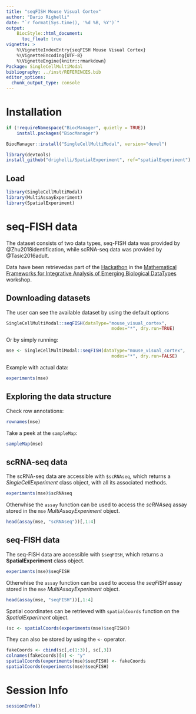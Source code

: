 ```yaml
---
title: "seqFISH Mouse Visual Cortex"
author: "Dario Righelli"
date: "`r format(Sys.time(), '%d %B, %Y')`"
output:
    BiocStyle::html_document:
      toc_float: true
vignette: >
    %\VignetteIndexEntry{seqFISH Mouse Visual Cortex}
    %\VignetteEncoding{UTF-8}
    %\VignetteEngine{knitr::rmarkdown}
Package: SingleCellMultiModal
bibliography: ../inst/REFERENCES.bib
editor_options: 
  chunk_output_type: console
---
```


# Installation

```r
if (!requireNamespace("BiocManager", quietly = TRUE))
    install.packages("BiocManager")

BiocManager::install("SingleCellMultiModal", version="devel")

library(devtools)
install_github("drighelli/SpatialExperiment", ref="spatialExperiment")
```

## Load

```r
library(SingleCellMultiModal)
library(MultiAssayExperiment)
library(SpatialExperiment)
```


# seq-FISH data

The dataset consists of two data types,
seq-FISH data was provided by @Zhu2018identification, while scRNA-seq data
was provided by @Tasic2016adult.

Data have been retrievedas part of the 
[Hackathon](https://github.com/BIRSBiointegration/Hackathon/tree/master/seqFISH)
in the 
[Mathematical Frameworks for Integrative Analysis of Emerging Biological DataTypes](https://www.birs.ca/events/2020/5-day-workshops/20w5197) workshop.

## Downloading datasets

The user can see the available dataset by using the default options

```r
SingleCellMultiModal::seqFISH(dataType="mouse_visual_cortex", 
                                        modes="*", dry.run=TRUE)
```

Or by simply running:


```r
mse <- SingleCellMultiModal::seqFISH(dataType="mouse_visual_cortex", 
                                        modes="*", dry.run=FALSE)
```

Example with actual data:

```r
experiments(mse)
```


## Exploring the data structure

Check row annotations:

```r
rownames(mse)
```

Take a peek at the `sampleMap`:

```r
sampleMap(mse)
```


## scRNA-seq data

The scRNA-seq data are accessible with `$scRNAseq`, which returns a 
*SingleCellExperiment* class object, with all its associated methods.

```r
experiments(mse)$scRNAseq
```

Otherwhise the `assay` function can be used to access the *scRNAseq* assay
stored in the `mse` *MultiAssayExperiment* object.

```r
head(assay(mse, "scRNAseq"))[,1:4]
```

## seq-FISH data

The seq-FISH data are accessible with `$seqFISH`, which returns a 
**SpatialExperiment** class object.

```r
experiments(mse)$seqFISH
```

Otherwhise the `assay` function can be used to access the *seqFISH* assay
stored in the `mse` *MultiAssayExperiment* object.

```r
head(assay(mse, "seqFISH"))[,1:4]
```

Spatial coordinates can be retrieved with `spatialCoords` function on the 
*SpatialExperiment* object.

```r
(sc <- spatialCoords(experiments(mse)$seqFISH))
```

They can also be stored by using the `<-` operator.

```r
fakeCoords <- cbind(sc[,c(1:3)], sc[,3])
colnames(fakeCoords)[4] <- "y"
spatialCoords(experiments(mse)$seqFISH) <- fakeCoords
spatialCoords(experiments(mse)$seqFISH)
```

# Session Info

```r
sessionInfo()
```

